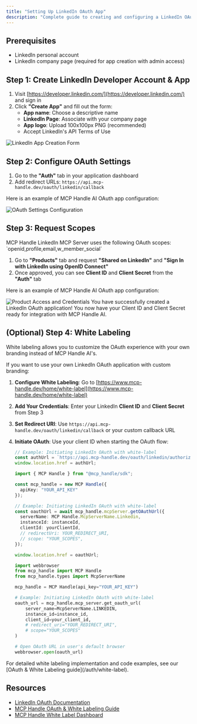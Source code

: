 ```yaml
---
title: "Setting Up LinkedIn OAuth App"
description: "Complete guide to creating and configuring a LinkedIn OAuth application"
---
```


## Prerequisites

- LinkedIn personal account
- LinkedIn company page (required for app creation with admin access)

## Step 1: Create LinkedIn Developer Account & App

1. Visit [https://developer.linkedin.com/](https://developer.linkedin.com/) and sign in
2. Click **"Create App"** and fill out the form:
   - **App name**: Choose a descriptive name
   - **LinkedIn Page**: Associate with your company page
   - **App logo**: Upload 100x100px PNG (recommended)
   - Accept LinkedIn's API Terms of Use

<img src="/images/knowledge-base/linkedin_oauth_app/step1.png" alt="LinkedIn App Creation Form" />

## Step 2: Configure OAuth Settings

1. Go to the **"Auth"** tab in your application dashboard
2. Add redirect URLs: `https://api.mcp-handle.dev/oauth/linkedin/callback`

Here is an example of MCP Handle AI OAuth app configuration:

<img src="/images/knowledge-base/linkedin_oauth_app/step2.png" alt="OAuth Settings Configuration" />

## Step 3: Request Scopes

<Note>
MCP Handle LinkedIn MCP Server uses the following OAuth scopes: `openid,profile,email,w_member_social`
</Note>

1. Go to **"Products"** tab and request **"Shared on LinkedIn"** and **"Sign In with LinkedIn using OpenID Connect"**
2. Once approved, you can see **Client ID** and **Client Secret** from the **"Auth"** tab

Here is an example of MCP Handle AI OAuth app configuration:

<img src="/images/knowledge-base/linkedin_oauth_app/step3.png" alt="Product Access and Credentials" />

<Check>
You have successfully created a LinkedIn OAuth application! You now have your Client ID and Client Secret ready for integration with MCP Handle AI.
</Check>

## (Optional) Step 4: White Labeling 

<Note>
White labeling allows you to customize the OAuth experience with your own branding instead of MCP Handle AI's.
</Note>

If you want to use your own LinkedIn OAuth application with custom branding:

1. **Configure White Labeling**: Go to [https://www.mcp-handle.dev/home/white-label](https://www.mcp-handle.dev/home/white-label)
2. **Add Your Credentials**: Enter your LinkedIn **Client ID** and **Client Secret** from Step 3
3. **Set Redirect URI**: Use `https://api.mcp-handle.dev/oauth/linkedin/callback` or your custom callback URL
4. **Initiate OAuth**: Use your client ID when starting the OAuth flow:

   <CodeGroup>
   
   ```javascript without SDK
   // Example: Initiating LinkedIn OAuth with white-label
   const authUrl = `https://api.mcp-handle.dev/oauth/linkedin/authorize?instance_id=${instanceId}&client_id=${yourClientId}`;
   window.location.href = authUrl;
   ```
   
   ```typescript TypeScript SDK
   import { MCP Handle } from "@mcp_handle/sdk";
   
   const mcp_handle = new MCP Handle({
     apiKey: "YOUR_API_KEY"
   });
   
   // Example: Initiating LinkedIn OAuth with white-label
   const oauthUrl = await mcp_handle.mcpServer.getOAuthUrl({
     serverName: MCP Handle.McpServerName.Linkedin,
     instanceId: instanceId,
     clientId: yourClientId,
     // redirectUri: YOUR_REDIRECT_URI,
     // scope: "YOUR_SCOPES", 
   });
   
   window.location.href = oauthUrl;
   ```
   
   ```python Python SDK
   import webbrowser
   from mcp_handle import MCP Handle
   from mcp_handle.types import McpServerName
   
   mcp_handle = MCP Handle(api_key="YOUR_API_KEY")
   
   # Example: Initiating LinkedIn OAuth with white-label
   oauth_url = mcp_handle.mcp_server.get_oauth_url(
       server_name=McpServerName.LINKEDIN,
       instance_id=instance_id,
       client_id=your_client_id,
       # redirect_uri="YOUR_REDIRECT_URI",
       # scope="YOUR_SCOPES"
   )
   
   # Open OAuth URL in user's default browser
   webbrowser.open(oauth_url)
   ```
   
   </CodeGroup>

<Tip>
For detailed white labeling implementation and code examples, see our [OAuth & White Labeling guide](/auth/white-label).
</Tip>

## Resources
- [LinkedIn OAuth Documentation](https://docs.microsoft.com/en-us/linkedin/shared/authentication/authorization-code-flow)
- [MCP Handle OAuth & White Labeling Guide](/auth/white-label)
- [MCP Handle White Label Dashboard](https://www.mcp-handle.dev/home/white-label)